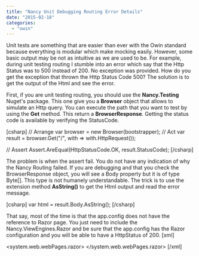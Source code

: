 ```yaml
---
title: "Nancy Unit Debugging Routing Error Details"
date: "2015-02-18"
categories: 
  - "owin"
---
```


Unit tests are something that are easier than ever with the Owin standard because everything is modular which make mocking easily. However, some basic output may be not as intuitive as we are used to be. For example, during unit testing routing I stumble into an error which say that the Http Status was to 500 instead of 200. No exception was provided. How do you get the exception that thrown the Http Status Code 500? The solution is to get the output of the Html and see the error.

First, if you are unit testing routing, you should use the **Nancy.Testing** Nuget's package. This one give you a **Browser** object that allows to simulate an Http query. You can execute the path that you want to test by using the **Get** method. This return a **BrowserResponse**. Getting the status code is available by verifying the StatusCode.

\[csharp\] // Arrange var browser = new Browser(bootstrapper); // Act var result = browser.Get("/", with => with.HttpRequest());

// Assert Assert.AreEqual(HttpStatusCode.OK, result.StatusCode); \[/csharp\]

The problem is when the assert fail. You do not have any indication of why the Nancy Routing failed. If you are debugging and that you check the BrowserResponse object, you will see a Body property but it is of type Byte\[\]. This type is not humanely understandable. The trick is to use the extension method **AsString()** to get the Html output and read the error message.

\[csharp\] var html = result.Body.AsString(); \[/csharp\]

That say, most of the time is that the app.config does not have the reference to Razor page. You just need to include the Nancy.ViewEngines.Razor and be sure that the app.config has the Razor configuration and you will be able to have a HttpStatus of 200. \[xml\]

<system.web.webPages.razor> <pages pageBaseType="Nancy.ViewEngines.Razor.NancyRazorViewBase"> <namespaces> <add namespace="Nancy.ViewEngines.Razor" /> </namespaces> </pages> </system.web.webPages.razor> \[/xml\]
